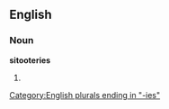 ==English==

===Noun===
'''sitooteries'''

# {{plural of|[[sitootery]]}}

[[Category:English plurals ending in "-ies"]]